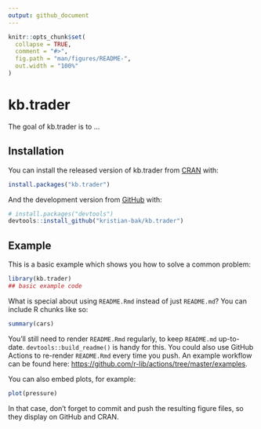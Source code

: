 ```yaml
---
output: github_document
---
```


<!-- README.md is generated from README.Rmd. Please edit that file -->

```r
knitr::opts_chunk$set(
  collapse = TRUE,
  comment = "#>",
  fig.path = "man/figures/README-",
  out.width = "100%"
)
```

# kb.trader

<!-- badges: start -->
<!-- badges: end -->

The goal of kb.trader is to ...

## Installation

You can install the released version of kb.trader from [CRAN](https://CRAN.R-project.org) with:

``` r
install.packages("kb.trader")
```

And the development version from [GitHub](https://github.com/) with:

``` r
# install.packages("devtools")
devtools::install_github("kristian-bak/kb.trader")
```
## Example

This is a basic example which shows you how to solve a common problem:

```r
library(kb.trader)
## basic example code
```

What is special about using `README.Rmd` instead of just `README.md`? You can include R chunks like so:

```r
summary(cars)
```

You'll still need to render `README.Rmd` regularly, to keep `README.md` up-to-date. `devtools::build_readme()` is handy for this. You could also use GitHub Actions to re-render `README.Rmd` every time you push. An example workflow can be found here: <https://github.com/r-lib/actions/tree/master/examples>.

You can also embed plots, for example:

```r
plot(pressure)
```

In that case, don't forget to commit and push the resulting figure files, so they display on GitHub and CRAN.
